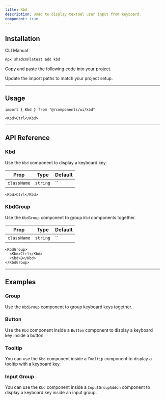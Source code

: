 ```yaml
---
title: Kbd
description: Used to display textual user input from keyboard.
component: true
---
```


<ComponentPreview name="kbd-demo" />

## Installation

<CodeTabs>

<TabsList>
  <TabsTrigger value="cli">CLI</TabsTrigger>
  <TabsTrigger value="manual">Manual</TabsTrigger>
</TabsList>
<TabsContent value="cli">

```bash
npx shadcn@latest add kbd
```

</TabsContent>

<TabsContent value="manual">

<Steps>

<Step>Copy and paste the following code into your project.</Step>

<ComponentSource name="kbd" title="components/ui/kbd.tsx" />

<Step>Update the import paths to match your project setup.</Step>

</Steps>

</TabsContent>

</CodeTabs>

---

## Usage

```tsx
import { Kbd } from "@/components/ui/kbd"
```

```tsx
<Kbd>Ctrl</Kbd>
```

---

## API Reference

### Kbd

Use the `Kbd` component to display a keyboard key.

| Prop        | Type     | Default |
| ----------- | -------- | ------- |
| `className` | `string` | ``      |

```tsx
<Kbd>Ctrl</Kbd>
```

### KbdGroup

Use the `KbdGroup` component to group `Kbd` components together.

| Prop        | Type     | Default |
| ----------- | -------- | ------- |
| `className` | `string` | ``      |

```tsx
<KbdGroup>
  <Kbd>Ctrl</Kbd>
  <Kbd>B</Kbd>
</KbdGroup>
```

---

## Examples

### Group

Use the `KbdGroup` component to group keyboard keys together.

<ComponentPreview name="kbd-group" />

### Button

Use the `Kbd` component inside a `Button` component to display a keyboard key inside a button.

<ComponentPreview name="kbd-button" />

### Tooltip

You can use the `Kbd` component inside a `Tooltip` component to display a tooltip with a keyboard key.

<ComponentPreview name="kbd-tooltip" />

### Input Group

You can use the `Kbd` component inside a `InputGroupAddon` component to display a keyboard key inside an input group.

<ComponentPreview name="kbd-input-group" />
